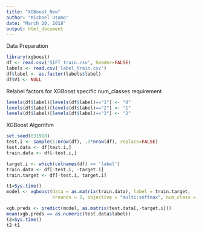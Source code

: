```yaml
---
title: "XGBoost_New"
author: "Michael Utomo"
date: "March 20, 2018"
output: html_document
---
```


Data Preparation
```r
library(xgboost)
df <- read.csv('SIFT_train.csv', header=FALSE)
labels <- read.csv('label_train.csv')
df$label <- as.factor(labels$label)
df$V1 <- NULL
```

Relabel factors for XGBoost specific num_classes requirement
```r
levels(df$label)[levels(df$label)=="1"] <- "0"
levels(df$label)[levels(df$label)=="2"] <- "1"
levels(df$label)[levels(df$label)=="3"] <- "2"
```

XGBoost Algorithm
```r
set.seed(031918)
test.i <- sample(1:nrow(df), .3*nrow(df), replace=FALSE)
test.data <- df[test.i,]
train.data <- df[-test.i,]

target.i <- which(colnames(df) == 'label')
train.data <- df[-test.i, -target.i]
train.target <- df[-test.i, target.i]

t1=Sys.time()
model <- xgboost(data = as.matrix(train.data), label = train.target,
                 nrounds = 2, objective = "multi:softmax", num_class = 4)

xgb.preds <- predict(model, as.matrix(test.data[,-target.i]))
mean(xgb.preds == as.numeric(test.data$label))
t2=Sys.time()
t2-t1
```
